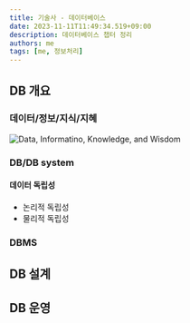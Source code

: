 ```yaml
---
title: 기술사 - 데이터베이스
date: 2023-11-11T11:49:34.519+09:00
description: 데이터베이스 챕터 정리
authors: me
tags: [me, 정보처리]
---
```


## DB 개요

### 데이터/정보/지식/지혜

![Data, Informatino, Knowledge, and Wisdom](https://www.systems-thinking.org/dikw/dikw1.gif)

### DB/DB system

#### 데이터 독립성

- 논리적 독립성
- 물리적 독립성

### DBMS

## DB 설계

## DB 운영
